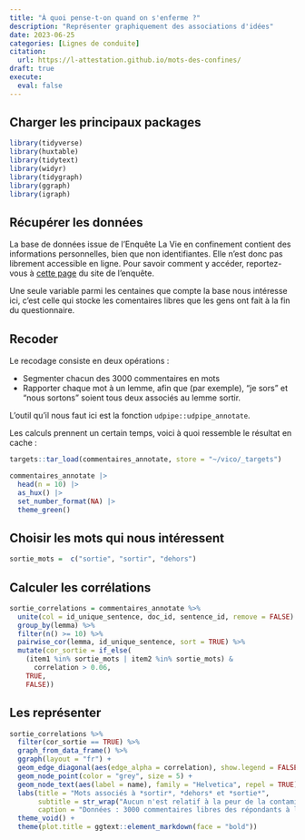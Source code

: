```yaml
---
title: "À quoi pense-t-on quand on s'enferme ?"
description: "Représenter graphiquement des associations d'idées"
date: 2023-06-25
categories: [Lignes de conduite]
citation: 
  url: https://l-attestation.github.io/mots-des-confines/
draft: true
execute: 
  eval: false
---
```


## Charger les principaux packages

```r
library(tidyverse)
library(huxtable)
library(tidytext)
library(widyr)
library(tidygraph)
library(ggraph)
library(igraph)
```

## Récupérer les données

::: callout-important
La base de données issue de l'Enquête La Vie en confinement contient des informations personnelles, bien que non identifiantes. Elle n'est donc pas librement accessible en ligne. Pour savoir comment y accéder, reportez-vous à [cette page](https://vico.hypotheses.org/donnees) du site de l'enquête.
:::

Une seule variable parmi les centaines que compte la base nous intéresse ici, c'est celle qui stocke les comentaires libres que les gens ont fait à la fin du questionnaire.

## Recoder

Le recodage consiste en deux opérations :

- Segmenter chacun des 3000 commentaires en mots
- Rapporter chaque mot à un lemme, afin que (par exemple), "je sors" et "nous sortons" soient tous deux associés au lemme sortir.

::: callout-tip
L'outil qu'il nous faut ici est la fonction `udpipe::udpipe_annotate`.
:::

Les calculs prennent un certain temps, voici à quoi ressemble le résultat en cache :

```r
targets::tar_load(commentaires_annotate, store = "~/vico/_targets")

commentaires_annotate |> 
  head(n = 10) |> 
  as_hux() |> 
  set_number_format(NA) |> 
  theme_green()
```

## Choisir les mots qui nous intéressent

```r
sortie_mots =  c("sortie", "sortir", "dehors")
```

## Calculer les corrélations

```r
sortie_correlations = commentaires_annotate %>%
  unite(col = id_unique_sentence, doc_id, sentence_id, remove = FALSE) %>%
  group_by(lemma) %>%
  filter(n() >= 10) %>%
  pairwise_cor(lemma, id_unique_sentence, sort = TRUE) %>%
  mutate(cor_sortie = if_else(
    (item1 %in% sortie_mots | item2 %in% sortie_mots) &
      correlation > 0.06,
    TRUE,
    FALSE))
```

## Les représenter

```r
sortie_correlations %>%
  filter(cor_sortie == TRUE) %>%
  graph_from_data_frame() %>%
  ggraph(layout = "fr") +
  geom_edge_diagonal(aes(edge_alpha = correlation), show.legend = FALSE) +
  geom_node_point(color = "grey", size = 5) +
  geom_node_text(aes(label = name), family = "Helvetica", repel = TRUE) +
  labs(title = "Mots associés à *sortir*, *dehors* et *sortie*",
       subtitle = str_wrap("Aucun n'est relatif à la peur de la contamination, beaucoup aux interdictions et à la frustration qu'elles suscitent", 80),
       caption = "Données : 3000 commentaires libres des répondants à l'enquête VICO") +
  theme_void() +
  theme(plot.title = ggtext::element_markdown(face = "bold"))

```

